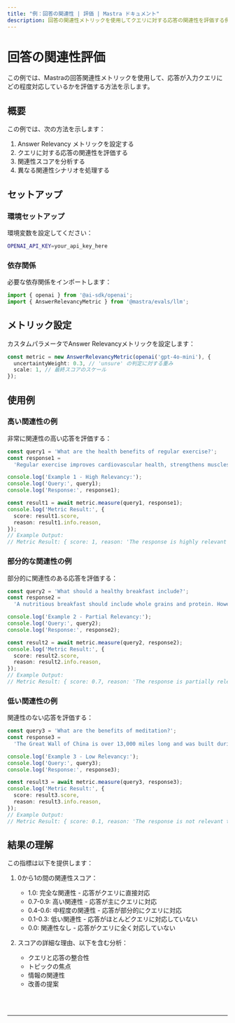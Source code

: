 ```yaml
---
title: "例：回答の関連性 | 評価 | Mastra ドキュメント"
description: 回答の関連性メトリックを使用してクエリに対する応答の関連性を評価する例。
---
```



# 回答の関連性評価

この例では、Mastraの回答関連性メトリックを使用して、応答が入力クエリにどの程度対応しているかを評価する方法を示します。

## 概要

この例では、次の方法を示します：

1. Answer Relevancy メトリックを設定する
2. クエリに対する応答の関連性を評価する
3. 関連性スコアを分析する
4. 異なる関連性シナリオを処理する

## セットアップ

### 環境セットアップ

環境変数を設定してください：

```bash filename=".env"
OPENAI_API_KEY=your_api_key_here
```

### 依存関係

必要な依存関係をインポートします：

```typescript copy showLineNumbers filename="src/index.ts"
import { openai } from '@ai-sdk/openai';
import { AnswerRelevancyMetric } from '@mastra/evals/llm';
```

## メトリック設定

カスタムパラメータでAnswer Relevancyメトリックを設定します：

```typescript copy showLineNumbers{5} filename="src/index.ts"
const metric = new AnswerRelevancyMetric(openai('gpt-4o-mini'), {
  uncertaintyWeight: 0.3, // 'unsure' の判定に対する重み
  scale: 1, // 最終スコアのスケール
});
```

## 使用例

### 高い関連性の例

非常に関連性の高い応答を評価する：

```typescript copy showLineNumbers{11} filename="src/index.ts"
const query1 = 'What are the health benefits of regular exercise?';
const response1 =
  'Regular exercise improves cardiovascular health, strengthens muscles, boosts metabolism, and enhances mental well-being through the release of endorphins.';

console.log('Example 1 - High Relevancy:');
console.log('Query:', query1);
console.log('Response:', response1);

const result1 = await metric.measure(query1, response1);
console.log('Metric Result:', {
  score: result1.score,
  reason: result1.info.reason,
});
// Example Output:
// Metric Result: { score: 1, reason: 'The response is highly relevant to the query. It provides a comprehensive overview of the health benefits of regular exercise.' }
```

### 部分的な関連性の例

部分的に関連性のある応答を評価する：

```typescript copy showLineNumbers{26} filename="src/index.ts"
const query2 = 'What should a healthy breakfast include?';
const response2 =
  'A nutritious breakfast should include whole grains and protein. However, the timing of your breakfast is just as important - studies show eating within 2 hours of waking optimizes metabolism and energy levels throughout the day.';

console.log('Example 2 - Partial Relevancy:');
console.log('Query:', query2);
console.log('Response:', response2);

const result2 = await metric.measure(query2, response2);
console.log('Metric Result:', {
  score: result2.score,
  reason: result2.info.reason,
});
// Example Output:
// Metric Result: { score: 0.7, reason: 'The response is partially relevant to the query. It provides some information about healthy breakfast choices but misses the timing aspect.' }
```

### 低い関連性の例

関連性のない応答を評価する：

```typescript copy showLineNumbers{41} filename="src/index.ts"
const query3 = 'What are the benefits of meditation?';
const response3 =
  'The Great Wall of China is over 13,000 miles long and was built during the Ming Dynasty to protect against invasions.';

console.log('Example 3 - Low Relevancy:');
console.log('Query:', query3);
console.log('Response:', response3);

const result3 = await metric.measure(query3, response3);
console.log('Metric Result:', {
  score: result3.score,
  reason: result3.info.reason,
});
// Example Output:
// Metric Result: { score: 0.1, reason: 'The response is not relevant to the query. It provides information about the Great Wall of China but does not mention meditation.' }
```

## 結果の理解

この指標は以下を提供します：

1. 0から1の間の関連性スコア：
   - 1.0: 完全な関連性 - 応答がクエリに直接対応
   - 0.7-0.9: 高い関連性 - 応答が主にクエリに対応
   - 0.4-0.6: 中程度の関連性 - 応答が部分的にクエリに対応
   - 0.1-0.3: 低い関連性 - 応答がほとんどクエリに対応していない
   - 0.0: 関連性なし - 応答がクエリに全く対応していない

2. スコアの詳細な理由、以下を含む分析：
   - クエリと応答の整合性
   - トピックの焦点
   - 情報の関連性
   - 改善の提案

<br />
<br />
<hr className="dark:border-[#404040] border-gray-300" />
<br />
<br />
<GithubLink
  link={
    "https://github.com/mastra-ai/mastra/blob/main/examples/basics/evals/answer-relevancy"
  }
/>
